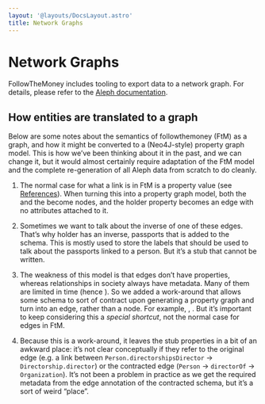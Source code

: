 ```yaml
---
layout: '@layouts/DocsLayout.astro'
title: Network Graphs
---
```


# Network Graphs

FollowTheMoney includes tooling to export data to a network graph. For details, please refer to the [Aleph documentation](https://docs.alephdata.org/developers/followthemoney/ftm#exporting-data-to-a-network-graph).

## How entities are translated to a graph

Below are some notes about the semantics of followthemoney (FtM) as a graph, and how it might be converted to a (Neo4J-style) property graph model. This is how we’ve been thinking about it in the past, and we can change it, but it would almost certainly require adaptation of the FtM model and the complete re-generation of all Aleph data from scratch to do cleanly.

1. The normal case for what a link is in FtM is a property value (see [References](/docs#references)). When turning this into a property graph model, both the [](schema://Passport) and the [](schema://Person) become nodes, and the holder property becomes an edge with no attributes attached to it.

2. Sometimes we want to talk about the inverse of one of these edges. That’s why holder has an inverse, passports that is added to the [](schema://Person) schema. This is mostly used to store the labels that should be used to talk about the passports linked to a person. But it’s a stub that cannot be written.

3. The weakness of this model is that edges don’t have properties, whereas relationships in society always have metadata. Many of them are limited in time (hence [](schema://Interval)). So we added a work-around that allows some schema to sort of contract upon generating a property graph and turn into an edge, rather than a node. For example, [](schema://Membership), [](schema://Ownership). But it’s important to keep considering this a _special shortcut_, not the normal case for edges in FtM.

4. Because this is a work-around, it leaves the stub properties in a bit of an awkward place: it’s not clear conceptually if they refer to the original edge (e.g. a link between `Person.directorshipsDirector` → `Directorship.director`) or the contracted edge (`Person` → `directorOf` → `Organization`). It’s not been a problem in practice as we get the required metadata from the edge annotation of the contracted schema, but it’s a sort of weird “place”.
